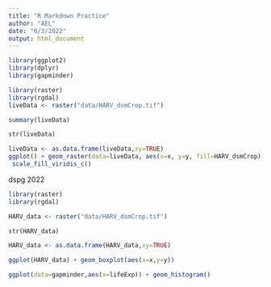 ```yaml
---
title: "R Markdown Practice"
author: "AEL"
date: "6/3/2022"
output: html_document
---
```

```r
library(ggplot2)
library(dplyr) 
library(gapminder)
```



```r
library(raster)
library(rgdal)
liveData <- raster("data/HARV_dsmCrop.tif")

```

```r
summary(liveData)
```

```r
str(liveData)
```

```r
liveData <- as.data.frame(liveData,xy=TRUE)
ggplot() + geom_raster(data=liveData, aes(x=x, y=y, fill=HARV_dsmCrop))
 scale_fill_viridis_c()
```

dspg 2022

```r
library(raster)
library(rgdal)
```

```r
HARV_data <- raster("data/HARV_dsmCrop.tif")
```

```r
str(HARV_data)
```

```r
HARV_data <- as.data.frame(HARV_data,xy=TRUE) 
```

```r
ggplot(HARV_data) + geom_boxplot(aes(x=x,y=y))
```

```r
ggplot(data=gapminder,aes(x=lifeExp)) + geom_histogram()
```
